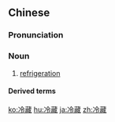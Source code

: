 {{also|冷蔵}}

==Chinese==
{{zh-forms}}

===Pronunciation===
{{zh-pron
|m=lěngcáng
|c=laang5 cong4
|mn=léng-chông
|cat=n
}}

===Noun===
{{zh-noun}}

# [[refrigeration]]

====Derived terms====
{{zh-der|冷藏庫}}

[[ko:冷藏]]
[[hu:冷藏]]
[[ja:冷藏]]
[[zh:冷藏]]